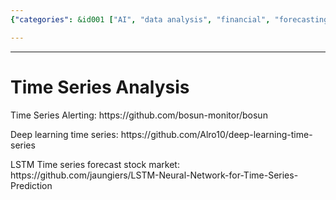 ```yaml
---
{"categories": &id001 ["AI", "data analysis", "financial", "forecasting", "stock market", "time series"], "category": "Time Series Analysis", "date": "2023-12-22 23:52:59", "description": "This article delves into time series analysis and introduces three projects: Bosun, a tool for time series alerting; deep-learning-time-series, an implementation of deep learning techniques for forecasting; and LSTM-Neural-Network-for-Time-Series-Prediction, a project focusing on using LSTM neural networks to predict stock market trends.", "tags": *id001, "title": "Time Series Analysis"}

---
```


------

# Time Series Analysis

Time Series Alerting:
https://github.com/bosun-monitor/bosun

Deep learning time series:
https://github.com/Alro10/deep-learning-time-series

LSTM Time series forecast stock market:
https://github.com/jaungiers/LSTM-Neural-Network-for-Time-Series-Prediction

